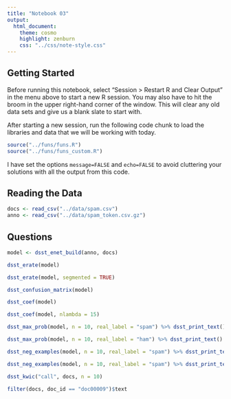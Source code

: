 ```yaml
---
title: "Notebook 03"
output:
  html_document:
    theme: cosmo
    highlight: zenburn
    css: "../css/note-style.css"
---
```


## Getting Started

Before running this notebook, select "Session > Restart R and Clear Output" in
the menu above to start a new R session. You may also have to hit the broom in
the upper right-hand corner of the window. This will clear any old data sets and
give us a blank slate to start with.

After starting a new session, run the following code chunk to load the
libraries and data that we will be working with today.

```r
source("../funs/funs.R")
source("../funs/funs_custom.R")
```

I have set the options `message=FALSE` and `echo=FALSE` to avoid cluttering
your solutions with all the output from this code.

## Reading the Data

```r
docs <- read_csv("../data/spam.csv")
anno <- read_csv("../data/spam_token.csv.gz")
```

## Questions

```r
model <- dsst_enet_build(anno, docs)
```

```r
dsst_erate(model)
```

```r
dsst_erate(model, segmented = TRUE)
```

```r
dsst_confusion_matrix(model)
```

```r
dsst_coef(model)
```

```r
dsst_coef(model, nlambda = 15)
```

```r
dsst_max_prob(model, n = 10, real_label = "spam") %>% dsst_print_text()
```

```r
dsst_max_prob(model, n = 10, real_label = "ham") %>% dsst_print_text()
```

```r
dsst_neg_examples(model, n = 10, real_label = "spam") %>% dsst_print_text()
```

```r
dsst_neg_examples(model, n = 10, real_label = "spam") %>% dsst_print_text()
```

```r
dsst_kwic("call", docs, n = 10)
```

```r
filter(docs, doc_id == "doc00009")$text
```

